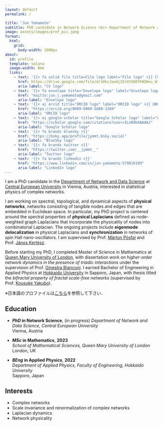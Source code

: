 ```yaml
---
layout: default
permalink: /

title: "Jun Yamamoto"
subtitle: PhD candidate in Network Science <br> Department of Network and Data Science, Central European University
image: assets/images/prof_pic.jpeg
format:
  html:
    grid:
      body-width: 1000px
about:
  id: profile
  template: solana
  image-width: 8em
  links:
    - text: '{{< fa solid file title=File logo label="File logo" >}} CV'
      href: https://drive.google.com/file/d/1OkcJaa4jIXrGtG6E9YWIWxu_WiJdUZBS/view?usp=sharing
      aria-label: "CV logo"
    - text: '{{< fa envelope title="Envelope logo" label="Envelope logo" >}} Mail'
      href: "mailto:jun.j.yamamoto@gmail.com"
      aria-label: "Envelope logo"
    - text: '{{< ai orcid title="ORCID logo" label="ORCID logo" >}} ORCID'
      href: "https://orcid.org/0009-0009-5089-3269"
      aria-label: "ORCID logo"
    - text: '{{< ai google-scholar title="Google Scholar logo" label="Google Scholar logo" >}} Google Scholar'
      href: "https://scholar.google.com/citations?user=ILnN9b4AAAAJ"
      aria-label: "Google Scholar logo"
    - text: '{{< fa brands bluesky >}}'
      href: "https://bsky.app/profile/jymmt.bsky.social"
      aria-label: "BlueSky logo"
    - text: '{{< fa brands twitter >}}'
      href: "https://twitter.com/__jymmt__"
      aria-label: "Twitter logo"
    - text: '{{< fa brands linkedin >}}'
      href: "https://www.linkedin.com/in/jun-yamamoto-579916199"
      aria-label: "LinkedIn logo"
---
```


::: {#profile}
:::

I am a PhD candidate in the [Department of Network and Data Science](https://networkdatascience.ceu.edu/) at [Central European University](https://www.ceu.edu/) in Vienna, Austria, interested in statistical physics of complex networks. 

I am working on spectral, topological, and dynamical aspects of **physical networks**, networks consisting of tangible nodes and edges that are embedded in Euclidean space.
In particular, my PhD project is centered around the spectral properties of **physical Laplacians** defined as node-weighted graph Laplacians that incorporate the physicality of nodes into combinatorial Laplacian.
The ongoing projects include **eigenmode delocalization** in physical Laplacians and **synchronization** in networks of spin Hall nano-oscillators. 
I am supervised by Prof. [Márton Pósfai](https://networkdatascience.ceu.edu/people/marton-posfai) and Prof. [János Kertész](https://networkdatascience.ceu.edu/people/janos-kertesz).


Before starting my PhD, I completed Master of Science in Mathematics at [Queen Mary University of London](https://www.qmul.ac.uk/), with dissertation work on *higher-order network dynamics in the presence of triadic interactions* under the supervision of Prof. [Ginestra Bianconi](https://www.qmul.ac.uk/maths/profiles/bianconig.html).
I earned Bachelor of Engineering in Applied Physics at [Hokkaido University](https://www.global.hokudai.ac.jp/) in Sapporo, Japan, with thesis titled the *bifractal property of fractal scale-free networks* (supervised by Prof. [Kousuke Yakubo](https://researchmap.jp/read0166630?lang=en)).


※日本語のプロファイルは[こちら](https://researchmap.jp/jun_yamamoto)を参照して下さい．

:::: {.grid}

::: {.g-col-12 .g-col-md-8 style="text-align: left;"}
## Education

- **_PhD_ in Network Science**, (in progress)
  *Department of Network and Data Science, Central European University*  
  Vienna, Austria

- **_MSc_ in Mathematics**, **2023**  
  *School of Mathematical Sciences, Queen Mary University of London*  
  London, UK

- **_BEng_ in Applied Physics**, **2022**  
  *Department of Applied Physics, Faculty of Engineering, Hokkaido University*  
  Sapporo, Japan
:::

::: {.g-col-12 .g-col-md-4 style="text-align: left;"}
## Interests

- Complex networks
- Scale invariance and renormalization of complex networks
- Laplacian dynamics
- Network physicality

:::

::::
